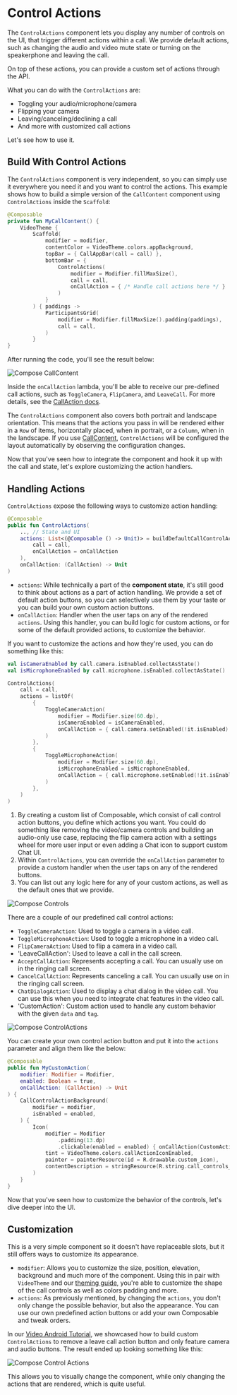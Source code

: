 # Control Actions

The `ControlActions` component lets you display any number of controls on the UI, that trigger different actions within a call. We provide default actions, such as changing the audio and video mute state or turning on the speakerphone and leaving the call.

On top of these actions, you can provide a custom set of actions through the API.

What you can do with the `ControlActions` are:

- Toggling your audio/microphone/camera
- Flipping your camera
- Leaving/canceling/declining a call
- And more with customized call actions

Let's see how to use it.

## Build With Control Actions

The `ControlActions` component is very independent, so you can simply use it everywhere you need it and you want to control the actions. This example shows how to build a simple version of the `CallContent` component using `ControlActions` inside the `Scaffold`:

```kotlin
@Composable
private fun MyCallContent() {
    VideoTheme {
        Scaffold(
            modifier = modifier,
            contentColor = VideoTheme.colors.appBackground,
            topBar = { CallAppBar(call = call) },
            bottomBar = {
                ControlActions(
                    modifier = Modifier.fillMaxSize(),
                    call = call,
                    onCallAction = { /* Handle call actions here */ }
                )
            }
        ) { paddings ->
            ParticipantsGrid(
                modifier = Modifier.fillMaxSize().padding(paddings),
                call = call,
            )
        }
}
```

After running the code, you'll see the result below:

![Compose CallContent](../../assets/compose_call_container.png)

Inside the `onCallAction` lambda, you'll be able to receive our pre-defined call actions, such as `ToggleCamera`, `FlipCamera`, and `LeaveCall`. For more details, see the [CallAction docs](https://getstream.github.io/stream-video-android/stream-video-android-core/io.getstream.video.android.core.call.state/-call-action/index.html).

The `ControlActions` component also covers both portrait and landscape orientation. This means that the actions you pass in will be rendered either in a `Row` of items, horizontally placed, when in portrait, or a `Column`, when in the landscape.  If you use [CallContent](03-call-content.mdx), `ControlActions` will be configured the layout automatically by observing the configuration changes.

Now that you've seen how to integrate the component and hook it up with the call and state, let's explore customizing the action handlers.

## Handling Actions

`ControlActions` expose the following ways to customize action handling:

```kotlin
@Composable
public fun ControlActions(
    .., // State and UI
    actions: List<(@Composable () -> Unit)> = buildDefaultCallControlActions(
        call = call,
        onCallAction = onCallAction
    ),
    onCallAction: (CallAction) -> Unit
)
```

* `actions`: While technically a part of the **component state**, it's still good to think about actions as a part of action handling. We provide a set of default action buttons, so you can selectively use them by your taste or you can build your own custom action buttons.
* `onCallAction`: Handler when the user taps on any of the rendered `actions`. Using this handler, you can build logic for custom actions, or for some of the default provided actions, to customize the behavior.

If you want to customize the actions and how they're used, you can do something like this:

```kotlin
val isCameraEnabled by call.camera.isEnabled.collectAsState()
val isMicrophoneEnabled by call.microphone.isEnabled.collectAsState()

ControlActions(
    call = call,
    actions = listOf(
        {
            ToggleCameraAction(
                modifier = Modifier.size(60.dp),
                isCameraEnabled = isCameraEnabled,
                onCallAction = { call.camera.setEnabled(!it.isEnabled) }
            )
        },
        {
            ToggleMicrophoneAction(
                modifier = Modifier.size(60.dp),
                isMicrophoneEnabled = isMicrophoneEnabled,
                onCallAction = { call.microphone.setEnabled(!it.isEnabled) }
            )
        },
    )
)
```

1. By creating a custom list of Composable, which consist of call control action buttons, you define which actions you want. You could do something like removing the video/camera controls and building an audio-only use case, replacing the flip camera action with a settings wheel for more user input or even adding a Chat icon to support custom Chat UI.
2. Within `ControlActions`, you can override the `onCallAction` parameter to provide a custom handler when the user taps on any of the rendered buttons.
3. You can list out any logic here for any of your custom actions, as well as the default ones that we provide.

![Compose Controls](../../assets/compose_call_controls.png)

There are a couple of our predefined call control actions:

- `ToggleCameraAction`: Used to toggle a camera in a video call.
- `ToggleMicrophoneAction`: Used to toggle a microphone in a video call.
- `FlipCameraAction`: Used to flip a camera in a video call.
- 'LeaveCallAction': Used to leave a call in the call screen.
- `AcceptCallAction`: Represents accepting a call. You can usually use on in the ringing call screen.
- `CancelCallAction`: Represents canceling a call. You can usually use on in the ringing call screen.
- `ChatDialogAction`: Used to display a chat dialog in the video call. You can use this when you need to integrate chat features in the video call.
- 'CustomAction': Custom action used to handle any custom behavior with the given `data` and `tag`.

![Compose ControlActions](../../assets/compose_call_controls_actions.png)

You can create your own control action button and put it into the `actions` parameter and align them like the below:

```kotlin
@Composable
public fun MyCustomAction(
    modifier: Modifier = Modifier,
    enabled: Boolean = true,
    onCallAction: (CallAction) -> Unit
) {
    CallControlActionBackground(
        modifier = modifier,
        isEnabled = enabled,
    ) {
        Icon(
            modifier = Modifier
                .padding(13.dp)
                .clickable(enabled = enabled) { onCallAction(CustomAction) },
            tint = VideoTheme.colors.callActionIconEnabled,
            painter = painterResource(id = R.drawable.custom_icon),
            contentDescription = stringResource(R.string.call_controls_custom_action)
        )
    }
}
```

Now that you've seen how to customize the behavior of the controls, let's dive deeper into the UI.

## Customization

This is a very simple component so it doesn't have replaceable slots, but it still offers ways to customize its appearance.

* `modifier`: Allows you to customize the size, position, elevation, background and much more of the component. Using this in pair with `VideoTheme` and our [theming guide](../03-video-theme.mdx), you're able to customize the shape of the call controls as well as colors padding and more.
* `actions`: As previously mentioned, by changing the `actions`, you don't only change the possible behavior, but also the appearance. You can use our own predefined action buttons or add your own Composable and tweak orders.

In our [Video Android Tutorial](../../02-tutorials/01-video-calling.mdx), we showcased how to build custom `ControlActions` to remove a leave call action button and only feature camera and audio buttons. The result ended up looking something like this:

![Compose Control Actions](../../assets/compose_call_controls_custom.png)

This allows you to visually change the component, while only changing the actions that are rendered, which is quite useful.